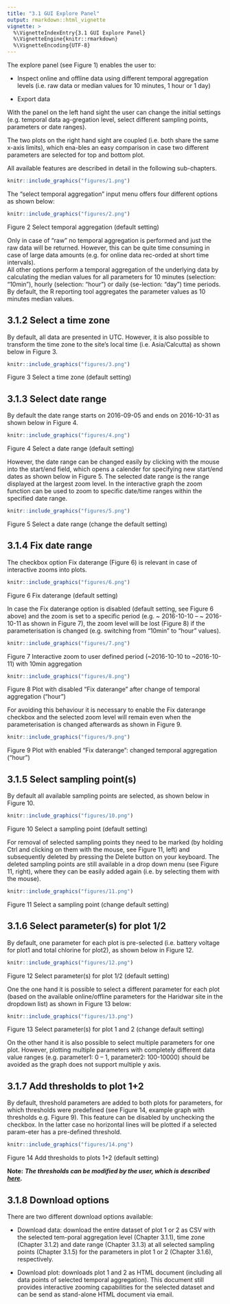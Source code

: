 ```yaml
---
title: "3.1 GUI Explore Panel"
output: rmarkdown::html_vignette
vignette: >
  %\VignetteIndexEntry{3.1 GUI Explore Panel}
  %\VignetteEngine{knitr::rmarkdown}
  %\VignetteEncoding{UTF-8}
---
```


The explore panel (see Figure 1) enables the user to: 

-	Inspect online and offline data using different temporal aggregation levels 
(i.e. raw data or median values for 10 minutes, 1 hour or 1 day) 

-	Export data

With the panel on the left hand sight the user can change the initial settings 
(e.g. temporal data ag-gregation level, select different sampling points, 
parameters or date ranges).

The two plots on the right hand sight are coupled (i.e. both share the same 
x-axis limits), which ena-bles an easy comparison in case two different 
parameters are selected for top and bottom plot.

All available features are described in detail in the following sub-chapters.

```r
knitr::include_graphics("figures/1.png")
```

The “select temporal aggregation” input menu offers four different options as 
shown below: 

```r
knitr::include_graphics("figures/2.png")
```
Figure 2  Select temporal aggregation (default setting)

Only in case of “raw” no temporal aggregation is performed and just the raw 
data will be returned. However, this can be quite time consuming in case of 
large data amounts (e.g. for online data rec-orded at short time intervals).  
All other options perform a temporal aggregation of the underlying data by 
calculating the median values for all parameters for 10 minutes (selection: 
“10min”), hourly (selection: “hour”) or daily (se-lection: “day”) time periods. 
By default, the R reporting tool aggregates the parameter values as 10 minutes 
median values.  

## 3.1.2	Select a time zone
By default, all data are presented in UTC. However, it is also possible to 
transform the time zone to the site’s local time (i.e. Asia/Calcutta) as shown 
below in Figure 3.

```r
knitr::include_graphics("figures/3.png")
```
Figure 3  Select a time zone (default setting)

## 3.1.3	Select date range
By default the date range starts on 2016-09-05 and ends on 2016-10-31 as shown 
below in Figure 4.

```r
knitr::include_graphics("figures/4.png")
```
Figure 4  Select a date range (default setting)

However, the date range can be changed easily by clicking with the mouse into 
the start/end field, which opens a calender for specifying new start/end dates 
as shown below in Figure 5. The selected date range is the range displayed at 
the largest zoom level. In the interactive graph the zoom function can be used 
to zoom to specific date/time ranges within the specified date range.

 
```r
knitr::include_graphics("figures/5.png")
```
Figure 5  Select a date range (change the default setting)

## 3.1.4	Fix date range 
The checkbox option Fix daterange (Figure 6) is relevant in case of interactive 
zooms into plots. 

```r
knitr::include_graphics("figures/6.png")
```
Figure 6  Fix daterange (default setting)

In case the Fix daterange option is disabled (default setting, see Figure 6 above) 
and the zoom is set to a specific period (e.g. ~ 2016-10-10 – ~ 2016-10-11 as 
shown in Figure 7), the zoom level will be lost (Figure 8) if the parameterisation 
is changed (e.g. switching from “10min” to “hour” values). 

```r
knitr::include_graphics("figures/7.png")
```
Figure 7  Interactive zoom to user defined period (~2016-10-10 to ~2016-10-11) 
with 10min aggregation
 
```r
knitr::include_graphics("figures/8.png")
```

Figure 8 Plot with disabled “Fix daterange” after change of temporal aggregation 
(“hour”) 

For avoiding this behaviour it is necessary to enable the Fix daterange checkbox 
and the selected zoom level will remain even when the parameterisation is changed 
afterwards as shown in Figure 9.

```r
knitr::include_graphics("figures/9.png")
```

Figure 9 Plot with enabled “Fix daterange”: changed temporal aggregation (“hour”) 

## 3.1.5	Select sampling point(s)
By default all available sampling points are selected, as shown below in Figure 10.

```r
knitr::include_graphics("figures/10.png")
```

Figure 10  Select a sampling point (default setting)

For removal of selected sampling points they need to be marked (by holding Ctrl 
and clicking on them with the mouse, see Figure 11, left) and subsequently 
deleted by pressing the Delete button on your keyboard. The deleted sampling 
points are still available in a drop down menu (see Figure 11, right), where 
they can be easily added again (i.e. by selecting them with the mouse).

```r
knitr::include_graphics("figures/11.png")
```   

Figure 11  Select a sampling point (change default setting)

## 3.1.6	Select parameter(s) for plot 1/2

By default, one parameter for each plot is pre-selected (i.e. battery voltage 
for plot1 and total chlorine for plot2), as shown below in Figure 12.

```r
knitr::include_graphics("figures/12.png")
```

Figure 12  Select parameter(s) for plot 1/2 (default setting)

One the one hand it is possible to select a different parameter for each plot 
(based on the available online/offline parameters for the Haridwar site in the 
dropdown list) as shown in Figure 13 below: 

```r
knitr::include_graphics("figures/13.png")
```    

Figure 13  Select parameter(s) for plot 1 and 2 (change default setting)

On the other hand it is also possible to select multiple parameters for one plot. 
However, plotting multiple parameters with completely different data value ranges 
(e.g. parameter1: 0 – 1, parameter2: 100-10000) should be avoided as the graph 
does not support multiple y axis.

## 3.1.7	Add thresholds to plot 1+2

By default, threshold parameters are added to both plots for parameters, for 
which thresholds were predefined (see Figure 14, example graph with thresholds 
e.g. Figure 9). This feature can be disabled by unchecking the checkbox. In the 
latter case no horizontal lines will be plotted if a selected param-eter has a 
pre-defined threshold.

```r
knitr::include_graphics("figures/14.png")
```

Figure 14  Add thresholds to plots 1+2 (default setting)

**Note:**
***The thresholds can be modified by the user, which is described [here](A4_modify.html).***

## 3.1.8	Download options

There are two different download options available: 

-	Download data: download the entire dataset of plot 1 or 2 as CSV with the 
selected tem-poral aggregation level (Chapter 3.1.1), time zone (Chapter 3.1.2) 
and date range (Chapter 3.1.3) at all selected sampling points (Chapter 3.1.5) 
for the parameters in plot 1 or 2 (Chapter 3.1.6), respectively. 

-	Download plot: downloads plot 1 and 2 as HTML document (including all data 
points of selected temporal aggregation). This document still provides interactive 
zooming capabilities for the selected dataset and can be send as stand-alone HTML 
document via email.
